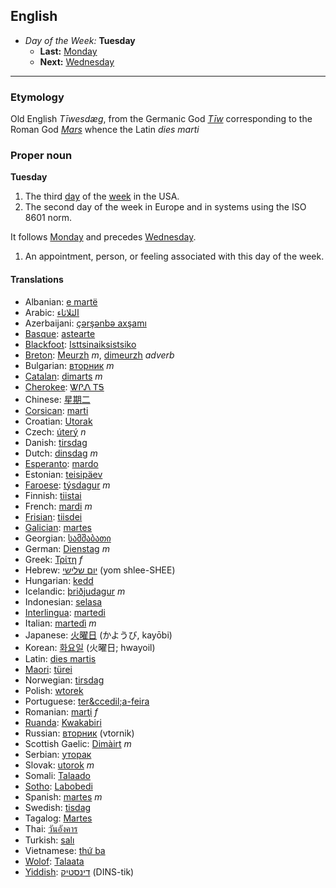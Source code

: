 == English ==
*''Day of the Week:'' '''Tuesday'''
**'''Last:''' [[Monday]]
**'''Next:''' [[Wednesday]]
----

===Etymology===
Old English ''T&#299;wesdæg'', from the Germanic God ''[[w:Tiw|T&#299;w]]'' corresponding to the Roman God ''[[w:Mars_(god)|Mars]]'' whence the Latin ''dies marti''

===Proper noun===
'''Tuesday'''

#The third [[day]] of the [[week]] in the USA.
#The second day of the week in Europe and in systems using the ISO 8601 norm.
It follows [[Monday]] and precedes [[Wednesday]].
#An appointment, person, or feeling associated with this day of the week.

====Translations====
*Albanian: [[e martë]]
*Arabic: [[الثلاثاء]]
*Azerbaijani: [[çərşənbə axşamı]]
*[[Basque]]: [[astearte]]
*[[Blackfoot]]: [[Isttsinaiksistsiko]]
*[[Breton]]: [[Meurzh]] ''m'', [[dimeurzh]] ''adverb''
*Bulgarian: [[вторник]] ''m''
*[[Catalan]]: [[dimarts]] ''m''
*[[Cherokee]]: [[ᏔᎵᏁ ᎢᎦ]]
*Chinese: [[星期二]]
*[[Corsican]]: [[marti]]
*Croatian: [[Utorak]]
*Czech: [[úterý]] ''n''
*Danish: [[tirsdag]]
*Dutch: [[dinsdag]] ''m''
*[[Esperanto]]: [[mardo]]
*Estonian: [[teisipäev]]
*[[Faroese]]: [[týsdagur]] ''m''
*Finnish: [[tiistai]]
*French: [[mardi]] ''m''
*[[Frisian]]: [[tiisdei]]
*[[Galician]]: [[martes]]
*Georgian: [[სამშაბათი]]
*German: [[Dienstag]] ''m''
*Greek: [[Τρίτη]] ''f''
*Hebrew: [[יום שלישי]] (yom shlee-SHEE)
*Hungarian: [[kedd]]
*Icelandic: [[þriðjudagur]] ''m''
*Indonesian: [[selasa]]
*[[Interlingua]]: [[martedi]]
*Italian: [[martedì]] ''m''
*Japanese: [[火曜日]] (かようび, kayōbi)
*Korean: [[화요일]] (火曜日; hwayoil)
*Latin: [[dies martis]]
*[[Maori]]: [[türei]]
*Norwegian: [[tirsdag]]
*Polish: [[wtorek]]
*Portuguese: [[ter&ccedil;a-feira]]
*Romanian: [[marţi]] ''f''
*[[Ruanda]]: [[Kwakabiri]]
*Russian: [[вторник]] (vtornik)
*Scottish Gaelic: [[Dimàirt]] ''m''
*Serbian: [[уторак]]
*Slovak: [[utorok]] ''m''
*Somali: [[Talaado]]
*[[Sotho]]: [[Labobedi]]
*Spanish: [[martes]] ''m''
*Swedish: [[tisdag]]
*Tagalog: [[Martes]]
*Thai: [[วันอังคาร]]
*Turkish: [[salı]]
*Vietnamese: [[thứ ba]]
*[[Wolof]]: [[Talaata]]
*[[Yiddish]]: [[דינסטיק]] (DINS-tik)